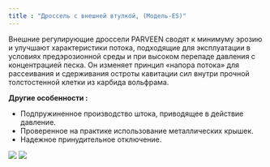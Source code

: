 ```yaml
---
title : "Дроссель с внешней втулкой, (Модель-ES)"
---
```

Внешние регулирующие дроссели PARVEEN сводят к минимуму эрозию и улучшают характеристики потока, подходящие для эксплуатации в условиях предэрозионной среды и при высоком перепаде давления с концентрацией песка. Он изменяет принцип «напора потока» для рассеивания и сдерживания остроты кавитации сил внутри прочной толстостенной клетки из карбида вольфрама.

**Другие особенности :**

*   Подпружиненное производство штока, приводящее в действие давление.
*   Проверенное на практике использование металлических крышек.
*   Надежное принудительное отключение.

<img src="./choke-valve-2.png" />
<img src="./choke-valve-2-product.png" />